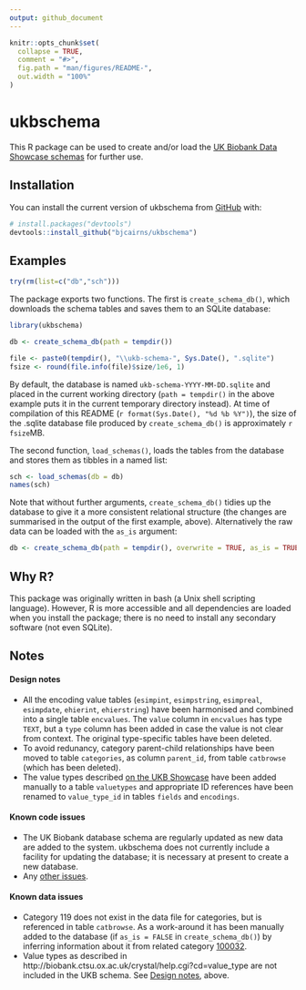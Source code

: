 ```yaml
---
output: github_document
---
```


<!-- README.md is generated from README.Rmd. Please edit that file -->

```r
knitr::opts_chunk$set(
  collapse = TRUE,
  comment = "#>",
  fig.path = "man/figures/README-",
  out.width = "100%"
)
```
# ukbschema

<!-- badges: start -->
<!-- badges: end -->

This R package can be used to create and/or load the [UK Biobank Data Showcase schemas](http://biobank.ctsu.ox.ac.uk/crystal/schema.cgi) for further use.

## Installation

You can install the current version of ukbschema from [GitHub](https://github.com/) with:

``` r
# install.packages("devtools")
devtools::install_github("bjcairns/ukbschema")
```
## Examples

```r
try(rm(list=c("db","sch")))
```

The package exports two functions. The first is `create_schema_db()`, which downloads the schema tables and saves them to an SQLite database:

```r
library(ukbschema)

db <- create_schema_db(path = tempdir())
```

```r
file <- paste0(tempdir(), "\\ukb-schema-", Sys.Date(), ".sqlite")
fsize <- round(file.info(file)$size/1e6, 1)
```

By default, the database is named `ukb-schema-YYYY-MM-DD.sqlite` and placed in the current working directory (`path = tempdir()` in the above example puts it in the current temporary directory instead). At time of compilation of this README (`r format(Sys.Date(), "%d %b %Y")`), the size of the .sqlite database file produced by `create_schema_db()` is approximately `r fsize`MB.

The second function, `load_schemas()`, loads the tables from the database and stores them as tibbles in a named list:

```r
sch <- load_schemas(db = db)
names(sch)
```

Note that without further arguments, `create_schema_db()` tidies up the database to give it a more consistent relational structure (the changes are summarised in the output of the first example, above). Alternatively the raw data can be loaded with the `as_is` argument:

```r
db <- create_schema_db(path = tempdir(), overwrite = TRUE, as_is = TRUE)
```

## Why R?

This package was originally written in bash (a Unix shell scripting language). However, R is more accessible and all dependencies are loaded when you install the package; there is no need to install any secondary software (not even SQLite).

## Notes

#### Design notes

* All the encoding value tables (`esimpint`, `esimpstring`, `esimpreal`, `esimpdate`, `ehierint`, `ehierstring`) have been harmonised and combined into a single table `encvalues`. The `value` column in `encvalues` has type `TEXT`, but a `type` column has been added in case the value is not clear from context. The original type-specific tables have been deleted.
* To avoid redunancy, category parent-child relationships have been moved to table `categories`, as column `parent_id`, from table `catbrowse` (which has been deleted).
* The value types described [on the UKB Showcase](http://biobank.ctsu.ox.ac.uk/crystal/help.cgi?cd=value_type) have been added manually to a table `valuetypes` and appropriate ID references have been renamed to `value_type_id` in tables `fields` and `encodings`.

#### Known code issues

* The UK Biobank database schema are regularly updated as new data are added to the system. ukbschema does not currently include a facility for updating the database; it is necessary at present to create a new database.
* Any [other issues](https://github.com/bjcairns/ukbschema/issues).

#### Known data issues

* Category 119 does not exist in the data file for categories, but is referenced in table `catbrowse`. As a work-around it has been manually added to the database (if `as_is = FALSE` in `create_schema_db()`) by inferring information about it from related category [100032](https://biobank.ctsu.ox.ac.uk/crystal/label.cgi?id=100032).
* Value types as described in http://biobank.ctsu.ox.ac.uk/crystal/help.cgi?cd=value_type are not included in the UKB schema. See [Design notes](https://github.com/bjcairns/ukbschema#design-notes), above.

